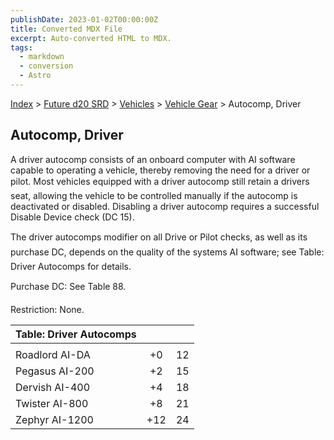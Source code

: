 ```yaml
---
publishDate: 2023-01-02T00:00:00Z
title: Converted MDX File
excerpt: Auto-converted HTML to MDX.
tags:
  - markdown
  - conversion
  - Astro
---
```






[Index](-index) > [Future d20 SRD](future-d20-srd-index) > [Vehicles](future-d20-srd-vehicles-index) > [Vehicle Gear](future-d20-srd-vehicles-vehicle-gear-index) > Autocomp, Driver




## Autocomp, Driver


A driver autocomp consists of an onboard computer with AI software capable to operating a vehicle, thereby removing the need for a driver or pilot. Most vehicles equipped with a driver autocomp still retain a drivers seat, allowing the vehicle to be controlled manually if the autocomp is deactivated or disabled. Disabling a driver autocomp requires a successful Disable Device check (DC 15).


The driver autocomps modifier on all Drive or Pilot checks, as well as its purchase DC, depends on the quality of the systems AI software; see Table: Driver Autocomps for details.


Purchase DC: See Table 88.


Restriction: None.


| Table: Driver Autocomps |  |  |
| :------------------------- | :--: | --: |
|  |  |  |
| Roadlord AI-DA | +0 | 12 |
| Pegasus AI-200 | +2 | 15 |
| Dervish AI-400 | +4 | 18 |
| Twister AI-800 | +8 | 21 |
| Zephyr AI-1200 | +12 | 24 |





